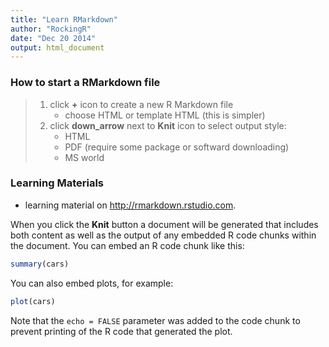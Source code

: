 ```yaml
---
title: "Learn RMarkdown"
author: "RockingR"
date: "Dec 20 2014"
output: html_document
---
```


### How to start a RMarkdown file
> 1. click **+** icon to create a new R Markdown file
>     + choose HTML or template HTML (this is simpler)
> 2. click **down_arrow** next to **Knit** icon to select output style:
>     + HTML
>     + PDF (require some package or softward downloading)
>     + MS world

### Learning Materials
* learning material on <http://rmarkdown.rstudio.com>.


When you click the **Knit** button a document will be generated that includes both content as well as the output of any embedded R code chunks within the document. You can embed an R code chunk like this:

```r
summary(cars)
```

You can also embed plots, for example:

```r
plot(cars)
```

Note that the `echo = FALSE` parameter was added to the code chunk to prevent printing of the R code that generated the plot.

